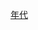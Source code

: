 {{Decade in country category|19|9|中國|亞洲}}
{{Commons category|China in the 1990s}}

[[Category:中华人民共和国编年史|年代]]